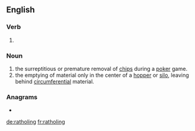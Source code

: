 ==English==

===Verb===
{{head|en|present participle}}

# {{present participle of|rathole|lang=en|nocat=1}}

===Noun===
{{en-noun|-}}

# the surreptitious or premature removal of [[chips]] during a [[poker]] game.
# the emptying of material only in the center of a [[hopper]] or [[silo]], leaving behind [[circumferential]] material.

===Anagrams===
* {{l|en|granolith}}

[[de:ratholing]]
[[fr:ratholing]]